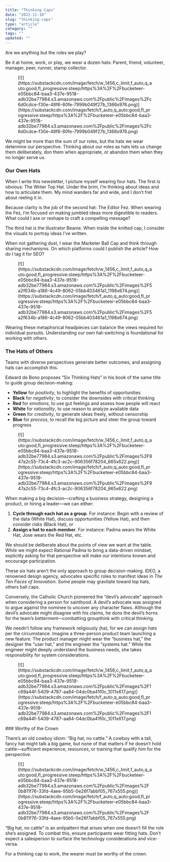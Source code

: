 ```yaml
---
title: "Thinking Caps"
date: "2022-11-10"
slug: "thinking-caps"
type: "article"
category: ""
tags: ""
updated: ""
---
```


Are we anything but the roles we play?

Be it at home, work, or play, we wear a dozen hats: Parent, friend, volunteer, manager, peer, runner, stamp collector.

<figure class="wp-block-image">[![](https://substackcdn.com/image/fetch/w_1456,c_limit,f_auto,q_auto:good,fl_progressive:steep/https%3A%2F%2Fbucketeer-e05bbc84-baa3-437e-9518-adb32be77984.s3.amazonaws.com%2Fpublic%2Fimages%2Fc6d0cdce-f30e-48f6-80fe-7999b049f27b_1366x976.png)](https://substackcdn.com/image/fetch/f_auto,q_auto:good,fl_progressive:steep/https%3A%2F%2Fbucketeer-e05bbc84-baa3-437e-9518-adb32be77984.s3.amazonaws.com%2Fpublic%2Fimages%2Fc6d0cdce-f30e-48f6-80fe-7999b049f27b_1366x976.png)</figure>We might be more than the sum of our roles, but the hats we wear determine our perspective. Thinking about our roles as hats lets us change them deliberately, don them when appropriate, or abandon them when they no longer serve us.

### Our Own Hats

When I write this newsletter, I picture myself wearing four hats. The first is obvious: The Writer Top Hat. Under the brim, I’m thinking about ideas and how to articulate them. My mind wanders far and wide, and I don’t fret about reeling it in.

Because clarity is the job of the second hat: The Editor Fez. When wearing the Fez, I’m focused on making jumbled ideas more digestible to readers. What could I axe or reshape to craft a compelling message?

The third hat is the Illustrator Beanie. When inside the knitted cap, I consider the visuals to portray ideas I’ve written.

When not gathering dust, I wear the Marketer Ball Cap and think through sharing mechanisms. On which platforms could I publish the article? How do I tag it for SEO?

<figure class="wp-block-image">[![](https://substackcdn.com/image/fetch/w_1456,c_limit,f_auto,q_auto:good,fl_progressive:steep/https%3A%2F%2Fbucketeer-e05bbc84-baa3-437e-9518-adb32be77984.s3.amazonaws.com%2Fpublic%2Fimages%2F5a2f634b-a186-4c49-8062-05bb403461a1_1198x674.png)](https://substackcdn.com/image/fetch/f_auto,q_auto:good,fl_progressive:steep/https%3A%2F%2Fbucketeer-e05bbc84-baa3-437e-9518-adb32be77984.s3.amazonaws.com%2Fpublic%2Fimages%2F5a2f634b-a186-4c49-8062-05bb403461a1_1198x674.png)</figure>Wearing these metaphorical headpieces can balance the views required for individual pursuits. Understanding our own hat-switching is foundational for working with others.

### The Hats of Others

Teams with diverse perspectives generate better outcomes, and assigning hats can accomplish this.

Edward de Bono proposes “Six Thinking Hats” in his book of the same title to guide group decision-making:

- **Yellow** for *positivity*, to highlight the benefits of opportunities
- **Black** for *negativity*, to consider the downsides with critical thinking
- **Red** for *emotions*, to use gut feelings and assess how people will react
- **White** for *rationality*, to use reason to analyze available data
- **Green** for *creativity*, to generate ideas freely, without censorship
- **Blue** for *process*, to recall the big picture and steer the group toward progress

<figure class="wp-block-image">[![](https://substackcdn.com/image/fetch/w_1456,c_limit,f_auto,q_auto:good,fl_progressive:steep/https%3A%2F%2Fbucketeer-e05bbc84-baa3-437e-9518-adb32be77984.s3.amazonaws.com%2Fpublic%2Fimages%2F947a2c55-73c4-4fc3-ac2c-906356f78204_865x622.png)](https://substackcdn.com/image/fetch/f_auto,q_auto:good,fl_progressive:steep/https%3A%2F%2Fbucketeer-e05bbc84-baa3-437e-9518-adb32be77984.s3.amazonaws.com%2Fpublic%2Fimages%2F947a2c55-73c4-4fc3-ac2c-906356f78204_865x622.png)</figure>When making a big decision—crafting a business strategy, designing a product, or hiring a leader—we can either:

1. **Cycle through each hat as a group**. For instance: Begin with a review of the data (White Hat), discuss opportunities (Yellow Hat), and then consider risks (Black Hat), or
2. **Assign a hat to each member**. For instance: Padma wears the White Hat, Jose wears the Red Hat, etc.

We should be deliberate about the points of view we want at the table. While we might expect Rational Padma to bring a data-driven mindset, explicitly asking for that perspective will make our intentions known and encourage participation.

These six hats aren’t the only approach to group decision-making. IDEO, a renowned design agency, advocates specific roles to manifest ideas in *The Ten Faces of Innovation*. Some people may gravitate toward top hats, others ball caps.

Conversely, the Catholic Church pioneered the “devil’s advocate” approach when considering a person for sainthood. A devil’s advocate was assigned to argue against the nominee to uncover any character flaws. Although the devil’s advocate might disagree with his claims, he dons the devil’s horns for the team’s betterment—combatting groupthink with critical thinking.

We needn’t follow any framework religiously (ha), for we can assign hats per the circumstance. Imagine a three-person product team launching a new feature. The product manager might wear the “business hat,” the designer the “user hat,” and the engineer the “systems hat.” While the engineer might deeply understand the business needs, she takes responsibility for system considerations.

<figure class="wp-block-image">[![](https://substackcdn.com/image/fetch/w_1456,c_limit,f_auto,q_auto:good,fl_progressive:steep/https%3A%2F%2Fbucketeer-e05bbc84-baa3-437e-9518-adb32be77984.s3.amazonaws.com%2Fpublic%2Fimages%2F1c69a44f-5409-4787-aa84-04dc0ba41f0c_1011x617.png)](https://substackcdn.com/image/fetch/f_auto,q_auto:good,fl_progressive:steep/https%3A%2F%2Fbucketeer-e05bbc84-baa3-437e-9518-adb32be77984.s3.amazonaws.com%2Fpublic%2Fimages%2F1c69a44f-5409-4787-aa84-04dc0ba41f0c_1011x617.png)</figure>### Worthy of the Crown

There’s an old cowboy idiom: “Big hat, no cattle.” A cowboy with a tall, fancy hat might talk a big game, but none of that matters if he doesn’t hold cattle—sufficient experience, resources, or training that qualify him for the perspective.

<figure class="wp-block-image">[![](https://substackcdn.com/image/fetch/w_1456,c_limit,f_auto,q_auto:good,fl_progressive:steep/https%3A%2F%2Fbucketeer-e05bbc84-baa3-437e-9518-adb32be77984.s3.amazonaws.com%2Fpublic%2Fimages%2F0b811f76-33fd-4aee-95b5-0e26f7abbf05_767x555.png)](https://substackcdn.com/image/fetch/f_auto,q_auto:good,fl_progressive:steep/https%3A%2F%2Fbucketeer-e05bbc84-baa3-437e-9518-adb32be77984.s3.amazonaws.com%2Fpublic%2Fimages%2F0b811f76-33fd-4aee-95b5-0e26f7abbf05_767x555.png)</figure>“Big hat, no cattle” is an antipattern that arises when one doesn’t fill the role she’s assigned. To combat this, ensure participants wear fitting hats. Don’t expect a salesperson to surface the technology considerations and vice-versa.

For a thinking cap to work, the wearer must be worthy of the crown.
